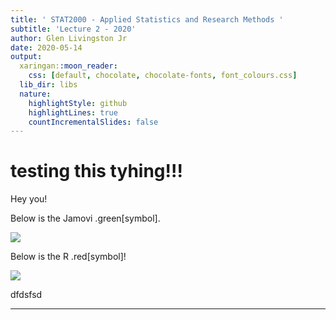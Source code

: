 ```yaml
---
title: ' STAT2000 - Applied Statistics and Research Methods '
subtitle: 'Lecture 2 - 2020'
author: Glen Livingston Jr
date: 2020-05-14
output:
  xaringan::moon_reader:
    css: [default, chocolate, chocolate-fonts, font_colours.css]
  lib_dir: libs
  nature:
    highlightStyle: github
    highlightLines: true
    countIncrementalSlides: false
---
```


# testing this tyhing!!!

Hey you!


 Below is the Jamovi .green[symbol]. 
 
![](v.svg)

Below is the R .red[symbol]!

![](r.svg)

dfdsfsd

---



